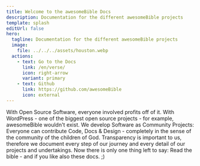 ```yaml
---
title: Welcome to the awesomeBible Docs
description: Documentation for the different awesomeBible projects
template: splash
editUrl: false
hero:
  tagline: Documentation for the different awesomeBible projects
  image:
    file: ../../../assets/houston.webp
  actions:
    - text: Go to the Docs
      link: /en/verse/
      icon: right-arrow
      variant: primary
    - text: Github
      link: https://github.com/awesomeBible
      icon: external
---
```



<CardGrid stagger>
  <Card title="Open Source Software" icon="pencil">
    With Open Source Software, everyone involved profits off of it. With WordPress - one of the biggest open source projects - for example, awesomeBible wouldn't exist.
  </Card>
  <Card title="Community" icon="rocket">
    We develop Software as Community Projects: Everyone can contribute Code, Docs & Design - completely in the sense of the community of the children of God.
  </Card>
  <Card title="Transparency" icon="open-book">
    Transparency is important to us, therefore we document every step of our journey and every detail of our projects and undertakings.
  </Card>
  <Card title="Read the Bible" icon="open-book">
    Now there is only one thing left to say: Read the bible - and if you like also these docs. ;)
  </Card>
</CardGrid>

<Discord title="Have a question or want to get involved?" cta="Join our Discord"/>

<Credits title="Built with love and"/>